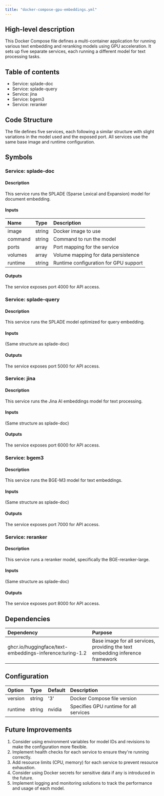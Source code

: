 ```yaml
---
title: "docker-compose-gpu-embeddings.yml"
---
```


## High-level description
This Docker Compose file defines a multi-container application for running various text embedding and reranking models using GPU acceleration. It sets up five separate services, each running a different model for text processing tasks.

## Table of contents
- Service: splade-doc
- Service: splade-query
- Service: jina
- Service: bgem3
- Service: reranker

## Code Structure
The file defines five services, each following a similar structure with slight variations in the model used and the exposed port. All services use the same base image and runtime configuration.

## Symbols

### Service: splade-doc
#### Description
This service runs the SPLADE (Sparse Lexical and Expansion) model for document embedding.

#### Inputs
| Name | Type | Description |
|:-----|:-----|:------------|
| image | string | Docker image to use |
| command | string | Command to run the model |
| ports | array | Port mapping for the service |
| volumes | array | Volume mapping for data persistence |
| runtime | string | Runtime configuration for GPU support |

#### Outputs
The service exposes port 4000 for API access.

### Service: splade-query
#### Description
This service runs the SPLADE model optimized for query embedding.

#### Inputs
(Same structure as splade-doc)

#### Outputs
The service exposes port 5000 for API access.

### Service: jina
#### Description
This service runs the Jina AI embeddings model for text processing.

#### Inputs
(Same structure as splade-doc)

#### Outputs
The service exposes port 6000 for API access.

### Service: bgem3
#### Description
This service runs the BGE-M3 model for text embeddings.

#### Inputs
(Same structure as splade-doc)

#### Outputs
The service exposes port 7000 for API access.

### Service: reranker
#### Description
This service runs a reranker model, specifically the BGE-reranker-large.

#### Inputs
(Same structure as splade-doc)

#### Outputs
The service exposes port 8000 for API access.

## Dependencies
| Dependency | Purpose |
|:-----------|:--------|
| ghcr.io/huggingface/text-embeddings-inference:turing-1.2 | Base image for all services, providing the text embedding inference framework |

## Configuration
| Option | Type | Default | Description |
|:-------|:-----|:--------|:------------|
| version | string | '3' | Docker Compose file version |
| runtime | string | nvidia | Specifies GPU runtime for all services |

## Future Improvements
1. Consider using environment variables for model IDs and revisions to make the configuration more flexible.
2. Implement health checks for each service to ensure they're running correctly.
3. Add resource limits (CPU, memory) for each service to prevent resource exhaustion.
4. Consider using Docker secrets for sensitive data if any is introduced in the future.
5. Implement logging and monitoring solutions to track the performance and usage of each model.